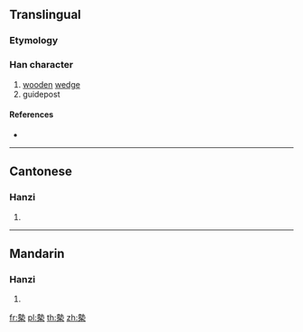 {{character info/new}}
==Translingual==

===Etymology===
{{Han compound|埶|木|c1=p|c2=s|t2=wood|ls=psc}}

===Han character===
{{Han char|rn=75|rad=木|as=11|sn=15|four=55904|canj=GID|ids=⿱埶木}}

# [[wooden]] [[wedge]]
# guidepost

====References====
* {{Han ref|kx=0548.040|dkj=15383|dj=0935.230|hdz=21272.100|uh=69F7|ud=27127|bh=E5DD|bd=58845}}

----

==Cantonese==

===Hanzi===
{{yue-hanzi|jyut=[[jit6]]|y=yit6}}

# {{defn|lang=yue|sort=木11}}

----

==Mandarin==

===Hanzi===
{{cmn-hanzi|pin=[[niè]] ([[nie4]]), [[yì]] ([[yi4]])|wg=nieh<sup>4</sup>, i<sup>4</sup>}}

# {{defn|lang=cmn|sort=木11}}

[[fr:槷]]
[[pl:槷]]
[[th:槷]]
[[zh:槷]]